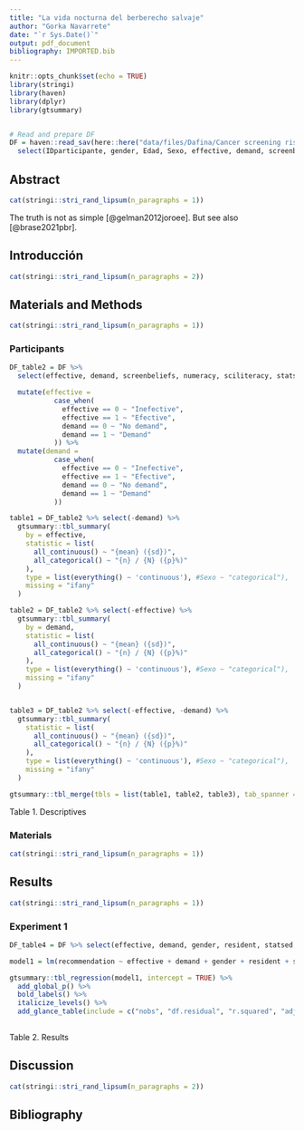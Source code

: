```yaml
---
title: "La vida nocturna del berberecho salvaje"
author: "Gorka Navarrete"
date: "`r Sys.Date()`"
output: pdf_document
bibliography: IMPORTED.bib  
---
```


```r
knitr::opts_chunk$set(echo = TRUE)
library(stringi)
library(haven)
library(dplyr)
library(gtsummary)


# Read and prepare DF
DF = haven::read_sav(here::here("data/files/Dafina/Cancer screening risk literacy R1.sav")) %>%
  select(IDparticipante, gender, Edad, Sexo, effective, demand, screenbeliefs, numeracy, sciliteracy, statsed, benefits, harms, recommendation, resident, compR1)


```

## Abstract

```r
cat(stringi::stri_rand_lipsum(n_paragraphs = 1))
```

The truth is not as simple [@gelman2012joroee]. But see also [@brase2021pbr].

## Introducción

```r
cat(stringi::stri_rand_lipsum(n_paragraphs = 2))
```

## Materials and Methods

```r
cat(stringi::stri_rand_lipsum(n_paragraphs = 1))
```

### Participants


```r

DF_table2 = DF %>%
  select(effective, demand, screenbeliefs, numeracy, sciliteracy, statsed, benefits, harms, recommendation) %>%

  mutate(effective =
           case_when(
             effective == 0 ~ "Inefective",
             effective == 1 ~ "Efective",
             demand == 0 ~ "No demand",
             demand == 1 ~ "Demand"
           )) %>%
  mutate(demand =
           case_when(
             effective == 0 ~ "Inefective",
             effective == 1 ~ "Efective",
             demand == 0 ~ "No demand",
             demand == 1 ~ "Demand"
           ))

table1 = DF_table2 %>% select(-demand) %>%
  gtsummary::tbl_summary(
    by = effective,
    statistic = list(
      all_continuous() ~ "{mean} ({sd})",
      all_categorical() ~ "{n} / {N} ({p}%)"
    ),
    type = list(everything() ~ 'continuous'), #Sexo ~ "categorical"),
    missing = "ifany"
  )

table2 = DF_table2 %>% select(-effective) %>%
  gtsummary::tbl_summary(
    by = demand,
    statistic = list(
      all_continuous() ~ "{mean} ({sd})",
      all_categorical() ~ "{n} / {N} ({p}%)"
    ),
    type = list(everything() ~ 'continuous'), #Sexo ~ "categorical"),
    missing = "ifany"
  )


table3 = DF_table2 %>% select(-effective, -demand) %>%
  gtsummary::tbl_summary(
    statistic = list(
      all_continuous() ~ "{mean} ({sd})",
      all_categorical() ~ "{n} / {N} ({p}%)"
    ),
    type = list(everything() ~ 'continuous'), #Sexo ~ "categorical"),
    missing = "ifany"
  )

gtsummary::tbl_merge(tbls = list(table1, table2, table3), tab_spanner = c("By effectivity", "By demand", "Total"))

```

Table 1. Descriptives  


### Materials

```r
cat(stringi::stri_rand_lipsum(n_paragraphs = 1))
```

## Results

```r

cat(stringi::stri_rand_lipsum(n_paragraphs = 1))

```

  

### Experiment 1

```r

DF_table4 = DF %>% select(effective, demand, gender, resident, statsed, screenbeliefs, compR1, numeracy, sciliteracy, benefits, harms, recommendation)

model1 = lm(recommendation ~ effective + demand + gender + resident + statsed + screenbeliefs + numeracy + sciliteracy + benefits + harms, DF_table4)

gtsummary::tbl_regression(model1, intercept = TRUE) %>%
  add_global_p() %>%
  bold_labels() %>%
  italicize_levels() %>%
  add_glance_table(include = c("nobs", "df.residual", "r.squared", "adj.r.squared"))
  
```

Table 2. Results  


## Discussion

```r
cat(stringi::stri_rand_lipsum(n_paragraphs = 2))
```

## Bibliography
